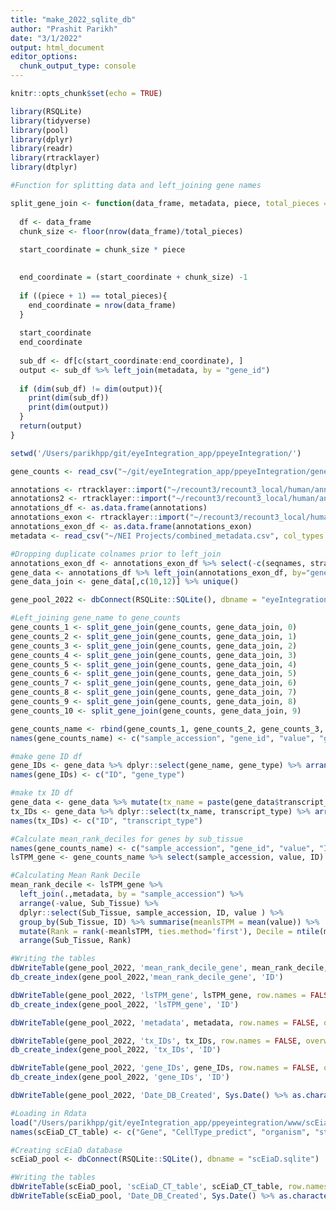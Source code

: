```yaml
---
title: "make_2022_sqlite_db"
author: "Prashit Parikh"
date: "3/1/2022"
output: html_document
editor_options: 
  chunk_output_type: console
---
```


```r
knitr::opts_chunk$set(echo = TRUE)
```

```r
library(RSQLite)
library(tidyverse)
library(pool)
library(dplyr)
library(readr)
library(rtracklayer)
library(dtplyr)
```

```r
#Function for splitting data and left_joining gene names

split_gene_join <- function(data_frame, metadata, piece, total_pieces = 10) {
  
  df <- data_frame
  chunk_size <- floor(nrow(data_frame)/total_pieces)
  
  start_coordinate = chunk_size * piece

  
  end_coordinate = (start_coordinate + chunk_size) -1
  
  if ((piece + 1) == total_pieces){
    end_coordinate = nrow(data_frame)
  }
  
  start_coordinate
  end_coordinate
  
  sub_df <- df[c(start_coordinate:end_coordinate), ]
  output <- sub_df %>% left_join(metadata, by = "gene_id")
  
  if (dim(sub_df) != dim(output)){
    print(dim(sub_df))
    print(dim(output))
  }
  return(output)
}
```

```r
setwd('/Users/parikhpp/git/eyeIntegration_app/ppeyeIntegration/')

gene_counts <- read_csv("~/git/eyeIntegration_app/ppeyeIntegration/gene_counts.csv")

annotations <- rtracklayer::import("~/recount3/recount3_local/human/annotations/gene_sums/human.gene_sums.G029.gtf.gz")
annotations2 <- rtracklayer::import("~/recount3/recount3_local/human/annotations/gene_sums/human.gene_sums.G026.gtf.gz")
annotations_df <- as.data.frame(annotations)
annotations_exon <- rtracklayer::import("~/recount3/recount3_local/human/annotations/exon_sums/human.exon_sums.G029.gtf.gz")
annotations_exon_df <- as.data.frame(annotations_exon)
metadata <- read_csv("~/NEI Projects/combined_metadata.csv", col_types = cols(...1 = col_skip()))

#Dropping duplicate colnames prior to left_join
annotations_exon_df <- annotations_exon_df %>% select(-c(seqnames, strand, phase, gene_name, tag, start, source, level, end, type, havana_gene, width, score, gene_type))
gene_data <- annotations_df %>% left_join(annotations_exon_df, by="gene_id")
gene_data_join <- gene_data[,c(10,12)] %>% unique()

gene_pool_2022 <- dbConnect(RSQLite::SQLite(), dbname = "eyeIntegration_2022_human.sqlite")

#Left_joining gene_name to gene_counts
gene_counts_1 <- split_gene_join(gene_counts, gene_data_join, 0)
gene_counts_2 <- split_gene_join(gene_counts, gene_data_join, 1)
gene_counts_3 <- split_gene_join(gene_counts, gene_data_join, 2)
gene_counts_4 <- split_gene_join(gene_counts, gene_data_join, 3)
gene_counts_5 <- split_gene_join(gene_counts, gene_data_join, 4)
gene_counts_6 <- split_gene_join(gene_counts, gene_data_join, 5)
gene_counts_7 <- split_gene_join(gene_counts, gene_data_join, 6)
gene_counts_8 <- split_gene_join(gene_counts, gene_data_join, 7)
gene_counts_9 <- split_gene_join(gene_counts, gene_data_join, 8)
gene_counts_10 <- split_gene_join(gene_counts, gene_data_join, 9)

gene_counts_name <- rbind(gene_counts_1, gene_counts_2, gene_counts_3, gene_counts_4, gene_counts_5, gene_counts_6, gene_counts_7, gene_counts_8, gene_counts_9, gene_counts_10)
names(gene_counts_name) <- c("sample_accession", "gene_id", "value", "gene_name")

#make gene ID df
gene_IDs <- gene_data %>% dplyr::select(gene_name, gene_type) %>% arrange(gene_name) %>% unique()
names(gene_IDs) <- c("ID", "gene_type")

#make tx ID df
gene_data <- gene_data %>% mutate(tx_name = paste(gene_data$transcript_name, paste("(", gene_data$transcript_id, ")", sep="")))
tx_IDs <- gene_data %>% dplyr::select(tx_name, transcript_type) %>% arrange(tx_name) %>% unique()
names(tx_IDs) <- c("ID", "transcript_type")

#Calculate mean_rank_deciles for genes by sub_tissue
names(gene_counts_name) <- c("sample_accession", "gene_id", "value", "ID")
lsTPM_gene <- gene_counts_name %>% select(sample_accession, value, ID)

#Calculating Mean Rank Decile
mean_rank_decile <- lsTPM_gene %>% 
  left_join(.,metadata, by = "sample_accession") %>% 
  arrange(-value, Sub_Tissue) %>% 
  dplyr::select(Sub_Tissue, sample_accession, ID, value ) %>% 
  group_by(Sub_Tissue, ID) %>% summarise(meanlsTPM = mean(value)) %>% 
  mutate(Rank = rank(-meanlsTPM, ties.method='first'), Decile = ntile(meanlsTPM, n = 10)) %>% 
  arrange(Sub_Tissue, Rank)

#Writing the tables
dbWriteTable(gene_pool_2022, 'mean_rank_decile_gene', mean_rank_decile, row.names = FALSE, overwrite = TRUE)
db_create_index(gene_pool_2022,'mean_rank_decile_gene', 'ID')

dbWriteTable(gene_pool_2022, 'lsTPM_gene', lsTPM_gene, row.names = FALSE, overwrite = TRUE)
db_create_index(gene_pool_2022, 'lsTPM_gene', 'ID')

dbWriteTable(gene_pool_2022, 'metadata', metadata, row.names = FALSE, overwrite = TRUE)

dbWriteTable(gene_pool_2022, 'tx_IDs', tx_IDs, row.names = FALSE, overwrite = TRUE)
db_create_index(gene_pool_2022, 'tx_IDs', 'ID')

dbWriteTable(gene_pool_2022, 'gene_IDs', gene_IDs, row.names = FALSE, overwrite = TRUE)
db_create_index(gene_pool_2022, 'gene_IDs', 'ID')

dbWriteTable(gene_pool_2022, 'Date_DB_Created', Sys.Date() %>% as.character() %>% enframe(name = NULL) %>% select(DB_Created = value), row.names = FALSE, overwrite=TRUE)
```

```r
#Loading in Rdata
load("/Users/parikhpp/git/eyeIntegration_app/ppeyeintegration/www/scEiaD_CT_table.Rdata")
names(scEiaD_CT_table) <- c("Gene", "CellType_predict", "organism", "study_accession", "Stage", "Cell # Detected", "Total Cells", "% of Cells Detected", "Meanlog2(Counts+1)")

#Creating scEiaD database
scEiaD_pool <- dbConnect(RSQLite::SQLite(), dbname = "scEiaD.sqlite")

#Writing the tables
dbWriteTable(scEiaD_pool, 'scEiaD_CT_table', scEiaD_CT_table, row.names = FALSE, overwrite = TRUE)
dbWriteTable(scEiaD_pool, 'Date_DB_Created', Sys.Date() %>% as.character() %>% enframe(name = NULL) %>% select(DB_Created = value), row.names = FALSE, overwrite=TRUE)
```
